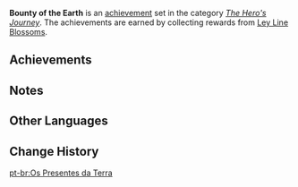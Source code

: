 {{Achievement Set Infobox
|title        = 
|primogems    = {{Achievement/Primogems|Bounty of the Earth}}
|total        = {{Achievement/Total|Bounty of the Earth}}
|category     = The Hero's Journey
}}
'''Bounty of the Earth''' is an [[achievement]] set in the category ''[[The Hero's Journey]]''. The achievements are earned by collecting rewards from [[Ley Line Blossoms]].

==Achievements==
{{Achievements by Category Table|Bounty of the Earth}}

==Notes==
{{Transclude|Bounty of the Earth (Tier 1)|Notes}}
<!--
==Trivia==
-->
==Other Languages==
{{Other Languages|default_hidden=1
|en      = Bounty of the Earth
|zhs     = 大地的馈赠
|zhs_rm  = Dàdì de Kuìzèng
|zht     = 大地的餽贈
|zht_rm  = Dàdì de Kuìzèng
|ja      = 大地の贈り物
|ja_rm   = Taichi no Okurimono
|ko      = 대지의 선물
|ko_rm   = Daeji-ui Seonmul
|es      = Los regalos de la tierra
|fr      = Butins de la terre
|ru      = Щедрость земли
|th      = ของขวัญจากโลก
|th_rm   = Khong Khwan Chak Lok
|vi      = Quà tặng của đất mẹ
|de      = Geschenk der Erde
|id      = Karunia Bumi
|pt      = Os Presentes da Terra
}}

==Change History==
{{Change History|1.0}}
<!--
==References==
{{Reflist}}
-->
[[pt-br:Os Presentes da Terra]]